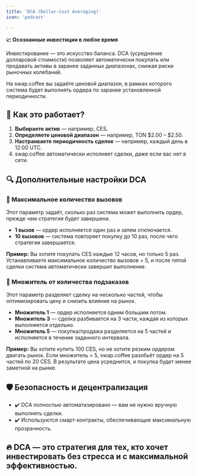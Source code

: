 ```yaml
---
title: 'DCA (Dollar-Cost Averaging)'
icon: 'podcast'

---
```


**📈 Осознанные инвестиции в любое время**

Инвестирование — это искусство баланса. DCA (усреднение долларовой стоимости) позволяет автоматически покупать или продавать активы в заранее заданных диапазонах, снижая риски рыночных колебаний.

На swap.coffee вы задаёте ценовой диапазон, в рамках которого система будет выполнять ордера по заранее установленной периодичности.

## 🚀 Как это работает?

1. **Выбираете актив** — например, CES.
2. **Определяете ценовой диапазон** — например, TON $2.00 – $2.50.
3. **Настраиваете периодичность сделок** — например, каждый день в 12:00 UTC.
4. swap.coffee автоматически исполняет сделки, даже если вас нет в сети.

## 🔍 Дополнительные настройки DCA

### 📌 Максимальное количество вызовов

Этот параметр задаёт, сколько раз система может выполнить ордер, прежде чем стратегия будет завершена.

- **1 вызов** — ордер исполняется один раз и затем отключается.
- **10 вызовов** — система повторяет покупку до 10 раз, после чего стратегия завершается.

**Пример:**
Вы хотите покупать CES каждые 12 часов, но только 5 раз. Устанавливаете максимальное количество вызовов = 5, и после пятой сделки система автоматически завершит выполнение.

### 📌 Множитель от количества подзаказов

Этот параметр разделяет сделку на несколько частей, чтобы оптимизировать цену и снизить влияние на рынок.

- **Множитель 1** — ордер исполняется одним большим лотом.
- **Множитель 3** — сделка разбивается на 3 части, каждая из которых выполняется отдельно.
- **Множитель 5** — покупка/продажа разделяется на 5 частей и исполняется в течение заданного интервала.

**Пример:**
Вы хотите купить 100 CES, но не хотите резким ордером двигать рынок. Если множитель = 5, swap.coffee разобьёт ордер на 5 частей по 20 CES. В результате цена усреднится, и покупка будет менее заметной на рынке.

## 🛡 Безопасность и децентрализация

- ✔️ DCA полностью автоматизировано — вам не нужно вручную выполнять сделки.
- ✔️ Используются смарт-контракты, обеспечивающие максимальную прозрачность.

## 🔥 DCA — это стратегия для тех, кто хочет инвестировать без стресса и с максимальной эффективностью.

